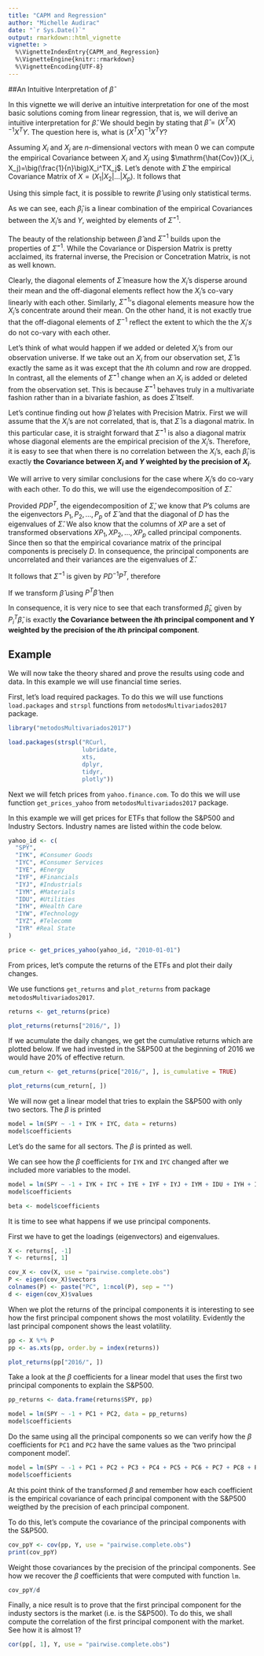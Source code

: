 ```yaml
---
title: "CAPM and Regression"
author: "Michelle Audirac"
date: "`r Sys.Date()`"
output: rmarkdown::html_vignette
vignette: >
  %\VignetteIndexEntry{CAPM_and_Regression}
  %\VignetteEngine{knitr::rmarkdown}
  %\VignetteEncoding{UTF-8}
---
```


##An Intuitive Interpretation of $\hat\beta$

In this vignette we will derive an intuitive interpretation for one of the most basic solutions coming from linear regression, that is, we will derive an intuitive interpretation for $\hat\beta$. We should begin by stating that $\hat\beta = (X^TX)^{-1}X^TY$. The question here is, what is $(X^TX)^{-1}X^TY$?

Assuming $X_i$ and $X_j$ are $n$-dimensional vectors with mean 0 we can compute the empirical Covariance between $X_i$ and $X_j$ using $\mathrm{\hat{Cov}}(X_i, X_j)=\big(\frac{1}{n}\big)X_i^TX_j$. Let's denote with $\hat\Sigma$ the empirical Covariance Matrix of $X = (X_1| X_2|\dots|X_p)$. It follows that

\begin{equation}
\hat\Sigma

= \Big(\frac{1}{n}\Big) X^TX 

= \Big(\frac{1}{n}\Big) \begin{pmatrix}
X_1^TX_1 & X_1^TX_2 & \ldots &X_1^TX_p \\
\vdots & \vdots & \ddots & \vdots \\
X_p^TX_1 & X_p^TX_2 & \ldots &X_p^TX_p
\end{pmatrix}

\end{equation} 

Using this simple fact, it is possible to rewrite $\hat\beta$ using only statistical terms. 
\begin{equation}
\hat\beta=(X^TX)^{-1}X^TY

= \frac{1}{n}\hat\Sigma^{-1} X^TY

= \frac{1}{n}\hat\Sigma^{-1} \begin{pmatrix}
X_1^TY\\
X_2^TY\\
\vdots\\
X_p^TY
\end{pmatrix}

= \hat\Sigma^{-1} \begin{pmatrix}
\mathrm{\hat{Cov}}(X_1, Y)\\
\mathrm{\hat{Cov}}(X_2, Y)\\
\vdots\\
\mathrm{\hat{Cov}}(X_p, Y)\\
\end{pmatrix}

= \hat\Sigma^{-1}\mathrm{\hat{Cov}}(X, Y)

\end{equation}

As we can see, each $\hat\beta_i$ is a linear combination of the empirical Covariances between the $X_i$'s and $Y$, weighted by elements of $\hat\Sigma^{-1}$.

The beauty of the relationship between $\hat\beta$ and $\hat\Sigma^{-1}$ builds upon the properties of $\hat\Sigma^{-1}$. While the Covariance or Dispersion Matrix is pretty acclaimed, its fraternal inverse, the Precision or Concetration Matrix, is not as well known.

Clearly, the diagonal elements of $\hat\Sigma$ measure how the $X_i$'s disperse around their mean and the off-diagonal elements reflect how the $X_i$'s co-vary linearly with each other. Similarly, $\hat\Sigma^{-1}$'s diagonal elements measure how the $X_i$'s concentrate around their mean. On the other hand, it is not exactly true that the off-diagonal elements of $\Sigma^{-1}$ reflect the extent to which the the $X_i's$ do not co-vary with each other. 

Let's think of what would happen if we added or deleted $X_i$'s from our observation universe. If we take out an $X_i$ from our observation set, $\hat\Sigma$ is exactly the same as it was except that the $i$th column and row are dropped. In contrast, all the elements of $\hat\Sigma^{-1}$ change when an $X_i$ is added or deleted from the observation set. This is because $\hat\Sigma^{-1}$ behaves truly in a multivariate fashion rather than in a bivariate fashion, as does $\hat\Sigma$ itself. 

Let's continue finding out how $\hat\beta$ relates with Precision Matrix. First we will assume that the $X_i$'s are not correlated, that is, that $\hat\Sigma$ is a diagonal matrix. In this particular case, it is straight forward that $\hat\Sigma^{-1}$ is also a diagonal matrix whose diagonal elements are the empirical precision of the $X_i$'s. Therefore, it is easy to see that when there is no correlation between the $X_i$'s, each $\hat\beta_i$ is exactly **the Covariance between $X_i$ and $Y$ weighted by the precision of $X_i$**.

We will arrive to very similar conclusions for the case where $X_i$'s do co-vary with each other. To do this, we will use the eigendecomposition of $\hat\Sigma$. 

Provided $PDP^T$, the eigendecomposition of $\hat\Sigma$, we know that $P$'s colums are the eigenvectors $P_1, P_2,\ldots, P_p$ of $\hat\Sigma$ and that the diagonal of $D$ has the eigenvalues of $\hat\Sigma$. We also know that the columns of $XP$ are a set of transformed observations $XP_1, XP_2,\ldots, XP_p$ called principal components. Since
\begin{equation}
\mathrm{PDP^T}=\hat\Sigma=\frac{1}{n}X^TX
\end{equation}
then
\begin{equation}
D=\frac{1}{n}P^TX^TXP=\frac{1}{n}(XP)^TXP
\end{equation}
so that the empirical covariance matrix of the principal components is precisely $D$. In consequence, the principal components are uncorrelated and their variances are the eigenvalues of $\hat\Sigma$.

It follows that $\hat\Sigma^{-1}$ is given by $PD^{-1}P^T$, therefore 

\begin{align}
\hat\beta &= \hat\Sigma^{-1}\mathrm{\hat{Cov}}(X, Y) \\
&= PD^{-1}P^T\mathrm{\hat{Cov}}(X, Y) \\
&= PD^{-1}\mathrm{\hat{Cov}}(XP, Y) \\
\end{align}

If we transform $\hat\beta$ using $P^T\hat\beta$ then 
\begin{equation}
\mathrm{P}^T\beta = \mathrm{D^{-1}}\mathrm{\hat{Cov}}(XP, Y)
\end{equation}

In consequence, it is very nice to see that each transformed $\hat\beta_i$, given by $P_i^T\hat\beta$, is exactly **the Covariance between the $i$th principal component and Y weighted by the precision of the $i$th principal component**.


## Example
We will now take the theory shared and prove the results using code and data. In this example we will use financial time series. 

First, let's load required packages. To do this we will use functions `load.packages` and `strspl` functions from `metodosMultivariados2017` package.
```r
library("metodosMultivariados2017")

load.packages(strspl("RCurl, 
                     lubridate, 
                     xts, 
                     dplyr, 
                     tidyr, 
                     plotly"))
```

Next we will fetch prices from `yahoo.finance.com`. To do this we will use function `get_prices_yahoo` from `metodosMultivariados2017` package.

In this example we will get prices for ETFs that follow the S&P500 and Industry Sectors. Industry names are listed within the code below.
```r
yahoo_id <- c(
  "SPY",
  "IYK", #Consumer Goods
  "IYC", #Consumer Services
  "IYE", #Energy
  "IYF", #Financials
  "IYJ", #Industrials
  "IYM", #Materials
  "IDU", #Utilities
  "IYH", #Health Care
  "IYW", #Technology
  "IYZ", #Telecomm
  "IYR" #Real State
)

price <- get_prices_yahoo(yahoo_id, "2010-01-01")

```

From prices, let's compute the returns of the ETFs and plot their daily changes. 

We use functions `get_returns` and `plot_returns` from package `metodosMultivariados2017`.
```r
returns <- get_returns(price)

plot_returns(returns["2016/", ])
```

If we acumulate the daily changes, we get the cumulative returns which are plotted below. If we had invested in the S&P500 at the beginning of 2016 we would have 20% of effective return.
```r
cum_return <- get_returns(price["2016/", ], is_cumulative = TRUE)

plot_returns(cum_return[, ])
```

We will now get a linear model that tries to explain the S&P500 with only two sectors. The $\beta$ is printed
```r
model = lm(SPY ~ -1 + IYK + IYC, data = returns)
model$coefficients
```

Let's do the same for all sectors. The $\beta$ is printed as well. 

We can see how the $\beta$ coefficients for `IYK` and `IYC` changed after we included more variables to the model. 
```r
model = lm(SPY ~ -1 + IYK + IYC + IYE + IYF + IYJ + IYM + IDU + IYH + IYW + IYZ + IYR, data = returns)
model$coefficients

beta <- model$coefficients
```

It is time to see what happens if we use principal components.

First we have to get the loadings (eigenvectors) and eigenvalues.
```r
X <- returns[, -1]
Y <- returns[, 1]

cov_X <- cov(X, use = "pairwise.complete.obs")
P <- eigen(cov_X)$vectors
colnames(P) <- paste("PC", 1:ncol(P), sep = "")
d <- eigen(cov_X)$values
```

When we plot the returns of the principal components it is interesting to see how the first principal component shows the most volatility. Evidently the last principal component shows the least volatility.
```r
pp <- X %*% P
pp <- as.xts(pp, order.by = index(returns))

plot_returns(pp["2016/", ])
```

Take a look at the $\beta$ coefficients for a linear model that uses the first two principal components to explain the S&P500.
```r
pp_returns <- data.frame(returns$SPY, pp)

model = lm(SPY ~ -1 + PC1 + PC2, data = pp_returns)
model$coefficients
```

Do the same using all the principal components so we can verify how the $\beta$ coefficients for `PC1` and `PC2` have the same values as the 'two principal component model'.
```r
model = lm(SPY ~ -1 + PC1 + PC2 + PC3 + PC4 + PC5 + PC6 + PC7 + PC8 + PC9 + PC10 + PC11, data = pp_returns)
model$coefficients
```

At this point think of the transformed $\beta$ and remember how each coefficient is the empirical covariance of each principal component with the S&P500 weigthed by the precision of each principal component.

To do this, let's compute the covariance of the principal components with the S&P500.
```r
cov_ppY <- cov(pp, Y, use = "pairwise.complete.obs")
print(cov_ppY)
```

Weight those covariances by the precision of the principal components. See how we recover the $\beta$ coefficients that were computed with function `lm`.
```r
cov_ppY/d
```

Finally, a nice result is to prove that the first principal component for the industy sectors is the market (i.e. is the S&P500). To do this, we shall compute the correlation of the first principal component with the market. See how it is almost 1?
```r
cor(pp[, 1], Y, use = "pairwise.complete.obs")
```
